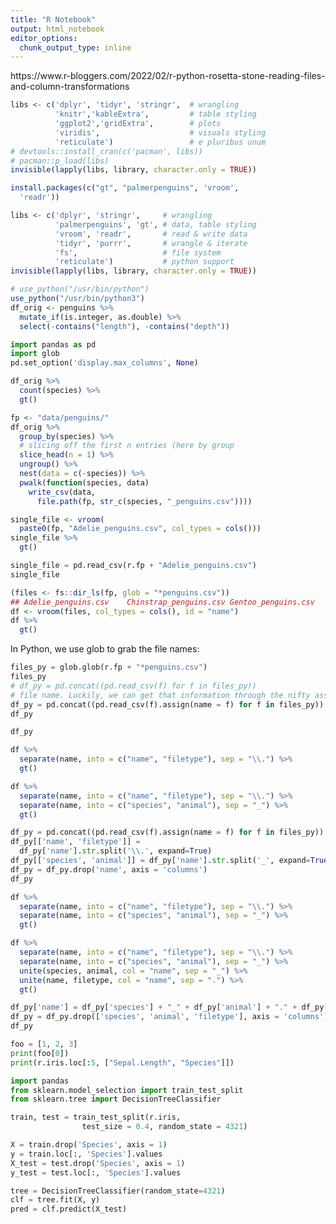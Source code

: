 ```yaml
---
title: "R Notebook"
output: html_notebook
editor_options: 
  chunk_output_type: inline
---
```


https://www.r-bloggers.com/2022/02/r-python-rosetta-stone-reading-files-and-column-transformations


```r
libs <- c('dplyr', 'tidyr', 'stringr',  # wrangling
          'knitr','kableExtra',         # table styling
          'ggplot2','gridExtra',        # plots
          'viridis',                    # visuals styling
          'reticulate')                 # e pluribus unum
# devtools::install_cran(c('pacman', libs))
# pacman::p_load(libs)
invisible(lapply(libs, library, character.only = TRUE))
```
```r
install.packages(c("gt", "palmerpenguins", 'vroom',
  'readr'))

libs <- c('dplyr', 'stringr',     # wrangling
          'palmerpenguins', 'gt', # data, table styling
          'vroom', 'readr',       # read & write data
          'tidyr', 'purrr',       # wrangle & iterate
          'fs',                   # file system
          'reticulate')           # python support 
invisible(lapply(libs, library, character.only = TRUE))
```



```r
# use_python("/usr/bin/python")
use_python("/usr/bin/python3")
df_orig <- penguins %>% 
  mutate_if(is.integer, as.double) %>% 
  select(-contains("length"), -contains("depth"))

```
```python
import pandas as pd
import glob
pd.set_option('display.max_columns', None)

```
```r
df_orig %>% 
  count(species) %>% 
  gt()

```
```r
fp <- "data/penguins/"
df_orig %>%
  group_by(species) %>% 
  # slicing off the first n entries (here by group
  slice_head(n = 1) %>% 
  ungroup() %>% 
  nest(data = c(-species)) %>% 
  pwalk(function(species, data) 
    write_csv(data, 
      file.path(fp, str_c(species, "_penguins.csv"))))

```
```r
single_file <- vroom(
  paste0(fp, "Adelie_penguins.csv", col_types = cols()))
single_file %>% 
  gt()

```

```python
single_file = pd.read_csv(r.fp + "Adelie_penguins.csv")
single_file

```
```r
(files <- fs::dir_ls(fp, glob = "*penguins.csv"))
## Adelie_penguins.csv    Chinstrap_penguins.csv Gentoo_penguins.csv
df <- vroom(files, col_types = cols(), id = "name")
df %>% 
  gt()

```
In Python, we use glob to grab the file names:
```python
files_py = glob.glob(r.fp + "*penguins.csv")
files_py
# df_py = pd.concat((pd.read_csv(f) for f in files_py))
# file name. Luckily, we can get that information through the nifty assign function:
df_py = pd.concat((pd.read_csv(f).assign(name = f) for f in files_py))
df_py

df_py

```

```r
df %>% 
  separate(name, into = c("name", "filetype"), sep = "\\.") %>% 
  gt()
```


```r
df %>% 
  separate(name, into = c("name", "filetype"), sep = "\\.") %>% 
  separate(name, into = c("species", "animal"), sep = "_") %>% 
  gt()

```
```python
df_py = pd.concat((pd.read_csv(f).assign(name = f) for f in files_py))
df_py[['name', 'filetype']] = 
  df_py['name'].str.split('\\.', expand=True)
df_py[['species', 'animal']] = df_py['name'].str.split('_', expand=True)
df_py = df_py.drop('name', axis = 'columns')
df_py

```

```r
df %>% 
  separate(name, into = c("name", "filetype"), sep = "\\.") %>% 
  separate(name, into = c("species", "animal"), sep = "_") %>% 
  gt()


```
```r
df %>% 
  separate(name, into = c("name", "filetype"), sep = "\\.") %>% 
  separate(name, into = c("species", "animal"), sep = "_") %>% 
  unite(species, animal, col = "name", sep = "_") %>% 
  unite(name, filetype, col = "name", sep = ".") %>% 
  gt()

```
```python
df_py['name'] = df_py['species'] + "_" + df_py['animal'] + "." + df_py['filetype']
df_py = df_py.drop(['species', 'animal', 'filetype'], axis = 'columns')
df_py

```

```python
foo = [1, 2, 3]
print(foo[0])
print(r.iris.loc[:5, ["Sepal.Length", "Species"]])

```

```python
import pandas
from sklearn.model_selection import train_test_split
from sklearn.tree import DecisionTreeClassifier

```
```python
train, test = train_test_split(r.iris,
                test_size = 0.4, random_state = 4321)

X = train.drop('Species', axis = 1)
y = train.loc[:, 'Species'].values
X_test = test.drop('Species', axis = 1)
y_test = test.loc[:, 'Species'].values
```
```python
tree = DecisionTreeClassifier(random_state=4321)
clf = tree.fit(X, y)
pred = clf.predict(X_test)

```

